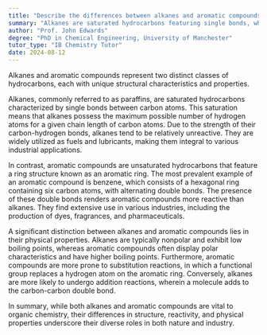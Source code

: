 ```yaml
---
title: "Describe the differences between alkanes and aromatic compounds"
summary: "Alkanes are saturated hydrocarbons featuring single bonds, whereas aromatic compounds are unsaturated hydrocarbons characterized by a ring structure."
author: "Prof. John Edwards"
degree: "PhD in Chemical Engineering, University of Manchester"
tutor_type: "IB Chemistry Tutor"
date: 2024-08-12
---
```


Alkanes and aromatic compounds represent two distinct classes of hydrocarbons, each with unique structural characteristics and properties.

Alkanes, commonly referred to as paraffins, are saturated hydrocarbons characterized by single bonds between carbon atoms. This saturation means that alkanes possess the maximum possible number of hydrogen atoms for a given chain length of carbon atoms. Due to the strength of their carbon-hydrogen bonds, alkanes tend to be relatively unreactive. They are widely utilized as fuels and lubricants, making them integral to various industrial applications.

In contrast, aromatic compounds are unsaturated hydrocarbons that feature a ring structure known as an aromatic ring. The most prevalent example of an aromatic compound is benzene, which consists of a hexagonal ring containing six carbon atoms, with alternating double bonds. The presence of these double bonds renders aromatic compounds more reactive than alkanes. They find extensive use in various industries, including the production of dyes, fragrances, and pharmaceuticals.

A significant distinction between alkanes and aromatic compounds lies in their physical properties. Alkanes are typically nonpolar and exhibit low boiling points, whereas aromatic compounds often display polar characteristics and have higher boiling points. Furthermore, aromatic compounds are more prone to substitution reactions, in which a functional group replaces a hydrogen atom on the aromatic ring. Conversely, alkanes are more likely to undergo addition reactions, wherein a molecule adds to the carbon-carbon double bond.

In summary, while both alkanes and aromatic compounds are vital to organic chemistry, their differences in structure, reactivity, and physical properties underscore their diverse roles in both nature and industry.
    